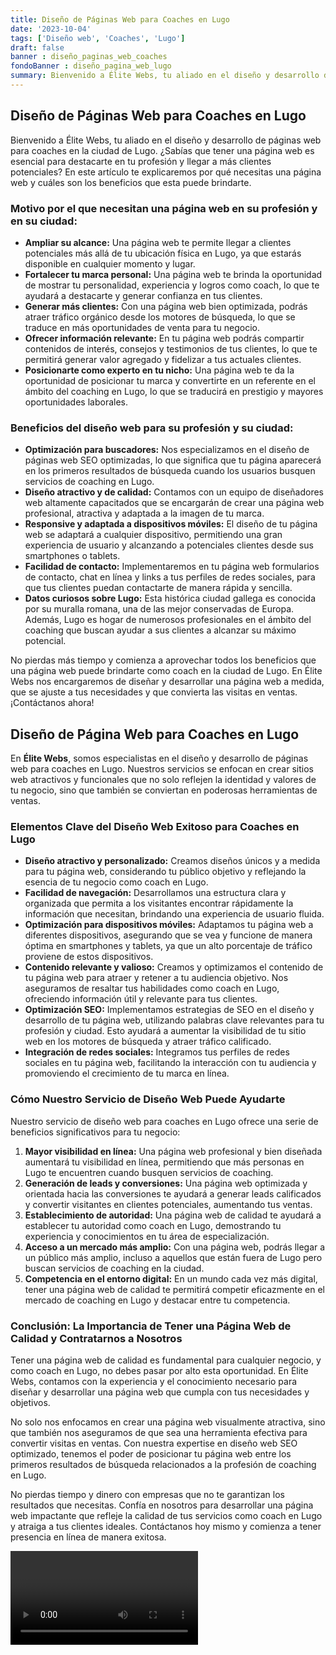 ```yaml
---
title: Diseño de Páginas Web para Coaches en Lugo
date: '2023-10-04'
tags: ['Diseño web', 'Coaches', 'Lugo']
draft: false
banner : diseño_paginas_web_coaches
fondoBanner : diseño_pagina_web_lugo
summary: Bienvenido a Élite Webs, tu aliado en el diseño y desarrollo de páginas web para coaches en la ciudad de Lugo. ¿Sabías que tener una página web es esencial para destacarte en tu profesión y llegar a más clientes potenciales? En este artículo te explicaremos por qué necesitas una página web y cuáles son los beneficios que esta puede brindarte.
---
```


## Diseño de Páginas Web para Coaches en Lugo

Bienvenido a Élite Webs, tu aliado en el diseño y desarrollo de páginas web para coaches en la ciudad de Lugo. ¿Sabías que tener una página web es esencial para destacarte en tu profesión y llegar a más clientes potenciales? En este artículo te explicaremos por qué necesitas una página web y cuáles son los beneficios que esta puede brindarte.

### Motivo por el que necesitan una página web en su profesión y en su ciudad:

- **Ampliar su alcance:** Una página web te permite llegar a clientes potenciales más allá de tu ubicación física en Lugo, ya que estarás disponible en cualquier momento y lugar.
- **Fortalecer tu marca personal:** Una página web te brinda la oportunidad de mostrar tu personalidad, experiencia y logros como coach, lo que te ayudará a destacarte y generar confianza en tus clientes.
- **Generar más clientes:** Con una página web bien optimizada, podrás atraer tráfico orgánico desde los motores de búsqueda, lo que se traduce en más oportunidades de venta para tu negocio.
- **Ofrecer información relevante:** En tu página web podrás compartir contenidos de interés, consejos y testimonios de tus clientes, lo que te permitirá generar valor agregado y fidelizar a tus actuales clientes.
- **Posicionarte como experto en tu nicho:** Una página web te da la oportunidad de posicionar tu marca y convertirte en un referente en el ámbito del coaching en Lugo, lo que se traducirá en prestigio y mayores oportunidades laborales.

### Beneficios del diseño web para su profesión y su ciudad:

- **Optimización para buscadores:** Nos especializamos en el diseño de páginas web SEO optimizadas, lo que significa que tu página aparecerá en los primeros resultados de búsqueda cuando los usuarios busquen servicios de coaching en Lugo.
- **Diseño atractivo y de calidad:** Contamos con un equipo de diseñadores web altamente capacitados que se encargarán de crear una página web profesional, atractiva y adaptada a la imagen de tu marca.
- **Responsive y adaptada a dispositivos móviles:** El diseño de tu página web se adaptará a cualquier dispositivo, permitiendo una gran experiencia de usuario y alcanzando a potenciales clientes desde sus smartphones o tablets.
- **Facilidad de contacto:** Implementaremos en tu página web formularios de contacto, chat en línea y links a tus perfiles de redes sociales, para que tus clientes puedan contactarte de manera rápida y sencilla.
- **Datos curiosos sobre Lugo:** Esta histórica ciudad gallega es conocida por su muralla romana, una de las mejor conservadas de Europa. Además, Lugo es hogar de numerosos profesionales en el ámbito del coaching que buscan ayudar a sus clientes a alcanzar su máximo potencial.

No pierdas más tiempo y comienza a aprovechar todos los beneficios que una página web puede brindarte como coach en la ciudad de Lugo. En Élite Webs nos encargaremos de diseñar y desarrollar una página web a medida, que se ajuste a tus necesidades y que convierta las visitas en ventas. ¡Contáctanos ahora!

<GifSeo />

<Cta />

## Diseño de Página Web para Coaches en Lugo

En **Élite Webs**, somos especialistas en el diseño y desarrollo de páginas web para coaches en Lugo. Nuestros servicios se enfocan en crear sitios web atractivos y funcionales que no solo reflejen la identidad y valores de tu negocio, sino que también se conviertan en poderosas herramientas de ventas.

### Elementos Clave del Diseño Web Exitoso para Coaches en Lugo

- **Diseño atractivo y personalizado:** Creamos diseños únicos y a medida para tu página web, considerando tu público objetivo y reflejando la esencia de tu negocio como coach en Lugo.
- **Facilidad de navegación:** Desarrollamos una estructura clara y organizada que permita a los visitantes encontrar rápidamente la información que necesitan, brindando una experiencia de usuario fluida.
- **Optimización para dispositivos móviles:** Adaptamos tu página web a diferentes dispositivos, asegurando que se vea y funcione de manera óptima en smartphones y tablets, ya que un alto porcentaje de tráfico proviene de estos dispositivos.
- **Contenido relevante y valioso:** Creamos y optimizamos el contenido de tu página web para atraer y retener a tu audiencia objetivo. Nos aseguramos de resaltar tus habilidades como coach en Lugo, ofreciendo información útil y relevante para tus clientes.
- **Optimización SEO:** Implementamos estrategias de SEO en el diseño y desarrollo de tu página web, utilizando palabras clave relevantes para tu profesión y ciudad. Esto ayudará a aumentar la visibilidad de tu sitio web en los motores de búsqueda y atraer tráfico calificado.
- **Integración de redes sociales:** Integramos tus perfiles de redes sociales en tu página web, facilitando la interacción con tu audiencia y promoviendo el crecimiento de tu marca en línea.

### Cómo Nuestro Servicio de Diseño Web Puede Ayudarte

Nuestro servicio de diseño web para coaches en Lugo ofrece una serie de beneficios significativos para tu negocio:

1. **Mayor visibilidad en línea:** Una página web profesional y bien diseñada aumentará tu visibilidad en línea, permitiendo que más personas en Lugo te encuentren cuando busquen servicios de coaching.
2. **Generación de leads y conversiones:** Una página web optimizada y orientada hacia las conversiones te ayudará a generar leads calificados y convertir visitantes en clientes potenciales, aumentando tus ventas.
3. **Establecimiento de autoridad:** Una página web de calidad te ayudará a establecer tu autoridad como coach en Lugo, demostrando tu experiencia y conocimientos en tu área de especialización.
4. **Acceso a un mercado más amplio:** Con una página web, podrás llegar a un público más amplio, incluso a aquellos que están fuera de Lugo pero buscan servicios de coaching en la ciudad.
5. **Competencia en el entorno digital:** En un mundo cada vez más digital, tener una página web de calidad te permitirá competir eficazmente en el mercado de coaching en Lugo y destacar entre tu competencia.

### Conclusión: La Importancia de Tener una Página Web de Calidad y Contratarnos a Nosotros

Tener una página web de calidad es fundamental para cualquier negocio, y como coach en Lugo, no debes pasar por alto esta oportunidad. En Élite Webs, contamos con la experiencia y el conocimiento necesario para diseñar y desarrollar una página web que cumpla con tus necesidades y objetivos.

No solo nos enfocamos en crear una página web visualmente atractiva, sino que también nos aseguramos de que sea una herramienta efectiva para convertir visitas en ventas. Con nuestra expertise en diseño web SEO optimizado, tenemos el poder de posicionar tu página web entre los primeros resultados de búsqueda relacionados a la profesión de coaching en Lugo.

No pierdas tiempo y dinero con empresas que no te garantizan los resultados que necesitas. Confía en nosotros para desarrollar una página web impactante que refleje la calidad de tus servicios como coach en Lugo y atraiga a tus clientes ideales. Contáctanos hoy mismo y comienza a tener presencia en línea de manera exitosa.

<Video />

<CtaBot job='Coaches' city='Lugo'/>

<Gmaps query='Lugo+españa+maps' />